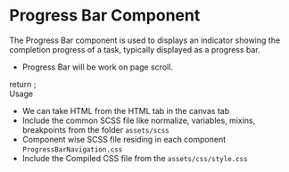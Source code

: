 

<Meta title="Atoms/Navigation/Progress Bar Navigation" component={ProgressBarNavigation} />

<style>{`
  .subheading {
    font-weight: 700;
    font-size: 18px;
    color: #666;
    letter-spacing: 1.5px;
    line-height: 24px;
    margin-bottom: 12px;
    margin-top: 40px;
  }  
`}</style>

# Progress Bar Component
The Progress Bar component is used to displays an indicator showing the completion progress of a task, typically displayed as a progress bar.

<ul>
<li>Progress Bar will be work on page scroll.</li>
</ul>

<Story name="Progress Bar Navigation">
  return <ProgressBarNavigation ></ProgressBarNavigation>;
</Story>

<div className="subheading">Usage</div>
<ul>
<li>We can take HTML from the HTML tab in the canvas tab</li>
<li>Include the common SCSS file like normalize, variables, mixins, breakpoints from the folder <code>assets/scss</code></li>
<li>Component wise SCSS file residing in each component <code>ProgressBarNavigation.css</code></li>
<li>Include the Compiled CSS file from the <code>assets/css/style.css</code></li>
</ul>

